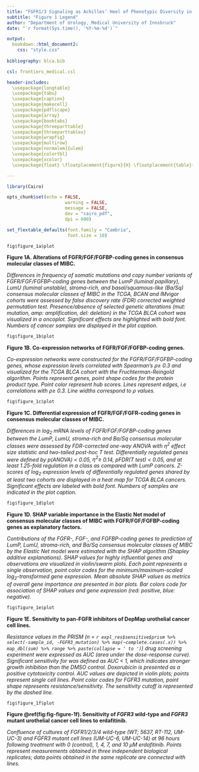 ---
title: "FGFR1/3 Signaling as Achilles’ Heel of Phenotypic Diversity in Urothelial Carcinoma"
subtitle: "Figure 1 Legend"
author: "Department of Urology, Medical University of Innsbruck"
date: "`r format(Sys.time(), '%Y-%m-%d')`"

output: 
  bookdown::html_document2:
    css: "style.css"
    
bibliography: blca.bib

csl: frontiers_medical.csl

header-includes:
  \usepackage{longtable}
  \usepackage{tabu}
  \usepackage{caption}
  \usepackage{makecell}
  \usepackage{pdflscape}
  \usepackage{array}
  \usepackage{booktabs}
  \usepackage{threeparttable}
  \usepackage{threeparttablex}
  \usepackage{wrapfig}
  \usepackage{multirow}
  \usepackage[normalem]{ulem}
  \usepackage{colortbl}
  \usepackage{xcolor}
  \usepackage{float} \floatplacement{figure}{H} \floatplacement{table}{H}

---

```{r, setup, include = FALSE}

library(Cairo)

opts_chunk$set(echo = FALSE, 
                      warning = FALSE, 
                      message = FALSE, 
                      dev = "cairo_pdf", 
                      dpi = 600)

set_flextable_defaults(font.family = "Cambria", 
                       font.size = 10)


```

\newpage

```{r fig-figure-1a, fig.width = figur::convert(fig$figure_1a, to = 'in')$w, fig.height = figur::convert(fig$figure_1a, to = 'in')$h, fig.cap = 'Alterations of FGFR/FGF/FGFBP-coding genes in consensus molecular classes of MIBC.'}

fig$figure_1a$plot

```

__Figure 1A. Alterations of FGFR/FGF/FGFBP-coding genes in consensus molecular classes of MIBC.__ 

_Differences in frequency of somatic mutations and copy number variants of FGFR/FGF/FGFBP-coding genes between the LumP (luminal papillary), LumU (luminal unstable), stroma-rich, and basal/squamous-like (Ba/Sq) consensus molecular classes of MIBC in the TCGA, BCAN and IMvigor cohorts were assessed by false discovery rate (FDR) corrected weighted permutation test. Presence/absence of selected genetic alterations (mut: mutation, amp: amplification, del: deletion) in the TCGA BLCA cohort was visualized in a oncoplot. Significant effects are highlighted with bold font. Numbers of cancer samples are displayed in the plot caption._

\newpage

```{r fig-figure-1b, fig.width = figur::convert(fig$figure_1b, to = 'in')$w, fig.height = figur::convert(fig$figure_1b, to = 'in')$h, fig.cap = 'Co-expression networks of FGFR/FGF/FGFBP-coding genes.'}

fig$figure_1b$plot

```

__Figure 1B. Co-expression networks of FGFR/FGF/FGFBP-coding genes.__ 

_Co-expression networks were constructed for the FGFR/FGF/FGFBP-coding genes, whose expression levels correlated with Spearman’s $\rho \geq$ 0.3 and visualized for the TCGA BLCA cohort with the Fruchterman-Reingold algorithm. Points represent genes, point shape codes for the protein product type. Point color represent hub scores. Lines represent edges, i.e correlations with $\rho \geq$ 0.3. Line widths correspond to $\rho$ values._

\newpage

```{r fig-figure-1c, fig.width = figur::convert(fig$figure_1c, to = 'in')$w, fig.height = figur::convert(fig$figure_1c, to = 'in')$h, fig.cap = 'Differential expression of FGFR/FGF/FGFR-coding genes in consensus molecular classes of MIBC.'}

fig$figure_1c$plot

```

__Figure 1C. Differential expression of FGFR/FGF/FGFR-coding genes in consensus molecular classes of MIBC.__ 

_Differences in $log_2$ mRNA levels of FGFR/FGF/FGFBP-coding genes between the LumP, LumU, stroma-rich and Ba/Sq consensus molecular classes were assessed by FDR-corrected one-way ANOVA with $\eta^2$ effect size statistic and two-tailed post-hoc T test. Differentially regulated genes were defined by p(ANOVA) < 0.05, $\eta^2 \geq$ 0.14, pFDR(T test) < 0.05, and at least 1.25-fold regulation in a class as compared with LumP cancers. Z-scores of $log_2$ expression levels of differentially regulated genes shared by at least two cohorts are displayed in a heat map for TCGA BLCA cancers. Significant effects are labeled with bold font. Numbers of samples are indicated in the plot caption._

\newpage

```{r fig-figure-1d, fig.width = figur::convert(fig$figure_1d, to = 'in')$w, fig.height = figur::convert(fig$figure_1d, to = 'in')$h, fig.cap = 'SHAP variable importance in the Elastic Net model of consensus molecular classes of MIBC with FGFR/FGF/FGFBP-coding genes as explanatory factors.'}

fig$figure_1d$plot

```

__Figure 1D. SHAP variable importance in the Elastic Net model of consensus molecular classes of MIBC with FGFR/FGF/FGFBP-coding genes as explanatory factors.__ 

_Contributions of the FGFR-, FGF-, and FGFBP-coding genes to prediction of LumP, LumU, stroma-rich, and Ba/Sq consensus molecular classes of MIBC by the Elastic Net model were estimated with the SHAP algorithm (Shapley additive explanations). SHAP values for highly influential genes and observations are visualized in violin/swarm plots. Each point represents a single observation, point color codes for the minimum/maximum-scaled $log_2$-transformed gene expression. Mean absolute SHAP values as metrics of overall gene importance are presented in bar plots. Bar colors code for association of SHAP values and gene expression (red: positive, blue: negative)._

\newpage

```{r fig-resistance, fig.width = figur::convert(fig$figure_1e, to = 'in')$w, fig.height = figur::convert(fig$figure_1e, to = 'in')$h, fig.cap = 'Sensitivity to pan-FGFR inhibitors of DepMap cancer urothelial cell lines.'}

fig$figure_1e$plot

```

__Figure 1E. Sensitivity to pan-FGFR inhibitors of DepMap urothelial cancer cell lines.__ 

_Resistance values in the PRISM (n = `r expl_res$sensitive$prism %>% select(-sample_id, -FGFR3_mutation) %>% map(~complete.cases(.x)) %>% map_dbl(sum) %>% range %>% paste(collapse = ' to ')`) drug screening experiment were expressed as AUC (area under the dose-response curve). Significant sensitivity for was defined as AUC < 1, which indicates stronger growth inhibition than the DMSO control. Doxorubicin is presented as a positive cytotoxicity control. AUC values are depicted in violin plots; points represent single cell lines. Point color codes for FGFR3 mutation, point shape represents resistance/sensitivity. The sensitivity cutoff is represented by the dashed line._

\newpage

```{r fig-figure-1f, fig.width = figur::convert(fig$figure_1f, to = 'in')$w, fig.height = figur::convert(fig$figure_1f, to = 'in')$h, fig.cap = 'Confluence of cultured FGFR1-4 wild-type (UM-UC-3, 5637 and RT112) and FGFR3 mutated (UM-UC-14 and UM-UC-6) UC cell lines after treatment with different concentrations of erdafitinib.'}

fig$figure_1f$plot

```

__Figure \@ref(fig:fig-figure-1f). Sensitivity of *FGFR3* wild-type and *FGFR3* mutant urothelial cancer cell lines to erdafitinib.__ 

_Confluence of cultures of FGFR1/2/3/4 wild-type (WT; 5637, RT-112, UM-UC-3) and FGFR3 mutant cell lines (UM-UC-6, UM-UC-14) at 96 hours following treatment with 0 (control), 1, 4, 7, and 10 µM erdafitinib. Points represent measurements obtained in three independent biological replicates; data points obtained in the same replicate are connected with lines._
